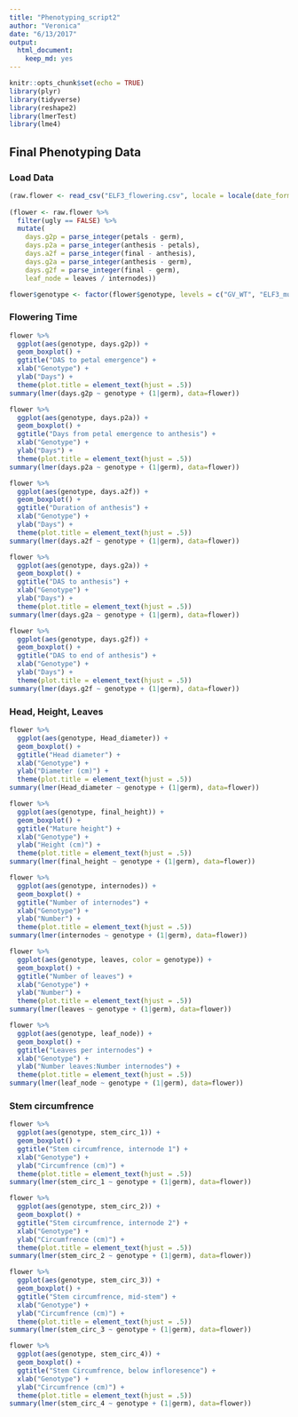```yaml
---
title: "Phenotyping_script2"
author: "Veronica"
date: "6/13/2017"
output: 
  html_document: 
    keep_md: yes
---
```


```r
knitr::opts_chunk$set(echo = TRUE)
library(plyr)
library(tidyverse)
library(reshape2)
library(lmerTest)
library(lme4)
```

## Final Phenotyping Data

### Load Data  
```r
(raw.flower <- read_csv("ELF3_flowering.csv", locale = locale(date_format = "%d/%m/%Y")))
 
(flower <- raw.flower %>%
  filter(ugly == FALSE) %>% 
  mutate(
    days.g2p = parse_integer(petals - germ),
    days.p2a = parse_integer(anthesis - petals),
    days.a2f = parse_integer(final - anthesis),
    days.g2a = parse_integer(anthesis - germ),
    days.g2f = parse_integer(final - germ), 
    leaf_node = leaves / internodes))

flower$genotype <- factor(flower$genotype, levels = c("GV_WT", "ELF3_mutant"))
```

### Flowering Time  
```r
flower %>%
  ggplot(aes(genotype, days.g2p)) +
  geom_boxplot() +
  ggtitle("DAS to petal emergence") + 
  xlab("Genotype") + 
  ylab("Days") +
  theme(plot.title = element_text(hjust = .5)) 
summary(lmer(days.g2p ~ genotype + (1|germ), data=flower))

flower %>%
  ggplot(aes(genotype, days.p2a)) +
  geom_boxplot() +
  ggtitle("Days from petal emergence to anthesis") + 
  xlab("Genotype") + 
  ylab("Days") +
  theme(plot.title = element_text(hjust = .5)) 
summary(lmer(days.p2a ~ genotype + (1|germ), data=flower))

flower %>%
  ggplot(aes(genotype, days.a2f)) +
  geom_boxplot() +
  ggtitle("Duration of anthesis") + 
  xlab("Genotype") + 
  ylab("Days") +
  theme(plot.title = element_text(hjust = .5)) 
summary(lmer(days.a2f ~ genotype + (1|germ), data=flower))

flower %>%
  ggplot(aes(genotype, days.g2a)) +
  geom_boxplot() +
  ggtitle("DAS to anthesis") + 
  xlab("Genotype") + 
  ylab("Days") +
  theme(plot.title = element_text(hjust = .5)) 
summary(lmer(days.g2a ~ genotype + (1|germ), data=flower))

flower %>%
  ggplot(aes(genotype, days.g2f)) +
  geom_boxplot() +
  ggtitle("DAS to end of anthesis") + 
  xlab("Genotype") + 
  ylab("Days") +
  theme(plot.title = element_text(hjust = .5)) 
summary(lmer(days.g2f ~ genotype + (1|germ), data=flower))
```

### Head, Height, Leaves  
```r
flower %>%
  ggplot(aes(genotype, Head_diameter)) +
  geom_boxplot() +
  ggtitle("Head diameter") + 
  xlab("Genotype") + 
  ylab("Diameter (cm)") +
  theme(plot.title = element_text(hjust = .5)) 
summary(lmer(Head_diameter ~ genotype + (1|germ), data=flower))

flower %>%
  ggplot(aes(genotype, final_height)) +
  geom_boxplot() +
  ggtitle("Mature height") + 
  xlab("Genotype") + 
  ylab("Height (cm)") +
  theme(plot.title = element_text(hjust = .5)) 
summary(lmer(final_height ~ genotype + (1|germ), data=flower))

flower %>%
  ggplot(aes(genotype, internodes)) +
  geom_boxplot() +
  ggtitle("Number of internodes") + 
  xlab("Genotype") + 
  ylab("Number") +
  theme(plot.title = element_text(hjust = .5)) 
summary(lmer(internodes ~ genotype + (1|germ), data=flower))

flower %>%
  ggplot(aes(genotype, leaves, color = genotype)) +
  geom_boxplot() +
  ggtitle("Number of leaves") + 
  xlab("Genotype") + 
  ylab("Number") +
  theme(plot.title = element_text(hjust = .5)) 
summary(lmer(leaves ~ genotype + (1|germ), data=flower))

flower %>%
  ggplot(aes(genotype, leaf_node)) +
  geom_boxplot() +
  ggtitle("Leaves per internodes") + 
  xlab("Genotype") + 
  ylab("Number leaves:Number internodes") +
  theme(plot.title = element_text(hjust = .5)) 
summary(lmer(leaf_node ~ genotype + (1|germ), data=flower))
```

### Stem circumfrence  
```r
flower %>%
  ggplot(aes(genotype, stem_circ_1)) +
  geom_boxplot() +
  ggtitle("Stem circumfrence, internode 1") + 
  xlab("Genotype") + 
  ylab("Circumfrence (cm)") +
  theme(plot.title = element_text(hjust = .5)) 
summary(lmer(stem_circ_1 ~ genotype + (1|germ), data=flower))

flower %>%
  ggplot(aes(genotype, stem_circ_2)) +
  geom_boxplot() +
  ggtitle("Stem circumfrence, internode 2") + 
  xlab("Genotype") + 
  ylab("Circumfrence (cm)") +
  theme(plot.title = element_text(hjust = .5)) 
summary(lmer(stem_circ_2 ~ genotype + (1|germ), data=flower))

flower %>%
  ggplot(aes(genotype, stem_circ_3)) +
  geom_boxplot() +
  ggtitle("Stem circumfrence, mid-stem") + 
  xlab("Genotype") + 
  ylab("Circumfrence (cm)") +
  theme(plot.title = element_text(hjust = .5)) 
summary(lmer(stem_circ_3 ~ genotype + (1|germ), data=flower))

flower %>%
  ggplot(aes(genotype, stem_circ_4)) + 
  geom_boxplot() +
  ggtitle("Stem Circumfrence, below infloresence") + 
  xlab("Genotype") + 
  ylab("Circumfrence (cm)") +
  theme(plot.title = element_text(hjust = .5)) 
summary(lmer(stem_circ_4 ~ genotype + (1|germ), data=flower))
```

